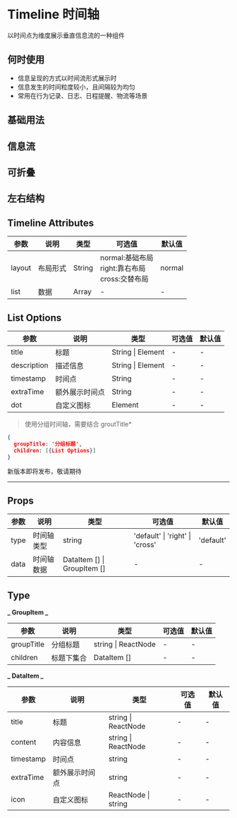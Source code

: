 # Timeline 时间轴

以时间点为维度展示垂直信息流的一种组件

## 何时使用

- 信息呈现的方式以时间流形式展示时
- 信息发生的时间粒度较小，且间隔较为均匀
- 常用在行为记录、日志、日程提醒、物流等场景

## 基础用法


<DemoBasic />

## 信息流


<DemoInfo />

## 可折叠


<DemoCollapse />

## 左右结构


<DemoCross />

## Timeline Attributes

| 参数   | 说明     | 类型   | 可选值                                                    | 默认值 |
| ------ | -------- | ------ | --------------------------------------------------------- | ------ |
| layout | 布局形式 | String | normal:基础布局 <br/> right:靠右布局 <br/> cross:交替布局 | normal |
| list   | 数据     | Array  | -                                                         | -      |

## List Options

| 参数        | 说明           | 类型              | 可选值 | 默认值 |
| ----------- | -------------- | ----------------- | ------ | ------ |
| title       | 标题           | String \| Element | -      | -      |
| description | 描述信息       | String \| Element | -      | -      |
| timestamp   | 时间点         | String            | -      | -      |
| extraTime   | 额外展示时间点 | String            | -      | -      |
| dot         | 自定义图标     | Element           | -      | -      |

> 使用分组时间轴，需要结合 groutTitle\*

```json
{
  groupTitle: '分组标题',
  children: [{List Options}]
}
```

<div style={{ position: 'relative' }}>
  <span
    style={{
      position: 'absolute',
      background: '#fff',
      left: '50%',
      transform: ' translate(-50%,-50%)',
      fontSize: '18px',
      padding: 5,
      color: '#f63'
    }}
  >
    新版本即将发布，敬请期待
  </span>
  <hr style={{ marginTop: 50, marginBottom: 20, border: '0.5px dashed #c8c8c8' }} />
</div>

## Props

| 参数 | 说明       | 类型                        | 可选值                          | 默认值    |
| ---- | ---------- | --------------------------- | ------------------------------- | --------- |
| type | 时间轴类型 | string                      | 'default' \| 'right' \| 'cross' | 'default' |
| data | 时间轴数据 | DataItem [] \| GroupItem [] | -                               | -         |

## Type

**_ GroupItem _**

| 参数       | 说明       | 类型                | 可选值 | 默认值 |
| ---------- | ---------- | ------------------- | ------ | ------ |
| groupTitle | 分组标题   | string \| ReactNode | -      | -      |
| children   | 标题下集合 | DataItem []         | -      | -      |

**_ DataItem _**

| 参数      | 说明           | 类型                | 可选值 | 默认值 |
| --------- | -------------- | ------------------- | ------ | ------ |
| title     | 标题           | string \| ReactNode | -      | -      |
| content   | 内容信息       | string \| ReactNode | -      | -      |
| timestamp | 时间点         | string              | -      | -      |
| extraTime | 额外展示时间点 | string              | -      | -      |
| icon      | 自定义图标     | ReactNode \| string | -      | -      |
